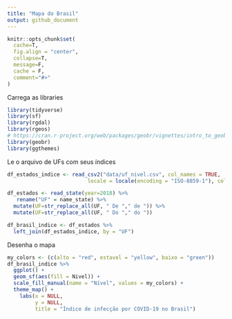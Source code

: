 ```yaml
---
title: "Mapa do Brasil"
output: github_document
---
```


```r
knitr::opts_chunk$set(
  cache=T,
  fig.align = "center",
  collapse=T,
  message=F,
  cache = F,
  comment="#>"
)
```

Carrega as libraries
```r
library(tidyverse)
library(sf)
library(rgdal)
library(rgeos)
# https://cran.r-project.org/web/packages/geobr/vignettes/intro_to_geobr.html
library(geobr)
library(ggthemes)
```

Le o arquivo de UFs com seus índices
```r
df_estados_indice <- read_csv2("data/uf_nivel.csv", col_names = TRUE,
                          locale = locale(encoding = "ISO-8859-1"), col_types = NULL)
```


```r
df_estados <- read_state(year=2018) %>% 
   rename("UF" = name_state) %>% 
  mutate(UF=str_replace_all(UF, " De "," de ")) %>% 
  mutate(UF=str_replace_all(UF, " Do "," do "))
```

```r
df_brasil_indice <- df_estados %>% 
  left_join(df_estados_indice, by = "UF")
```

Desenha o mapa
```r
my_colors <- (c(alto = "red", estavel = "yellow", baixo = "green"))
df_brasil_indice %>% 
  ggplot() +
  geom_sf(aes(fill = Nivel)) +
  scale_fill_manual(name = "Nível", values = my_colors) +
  theme_map() + 
    labs(x = NULL, 
         y = NULL,
         title = "Índice de infecção por COVID-19 no Brasil")
  

```

